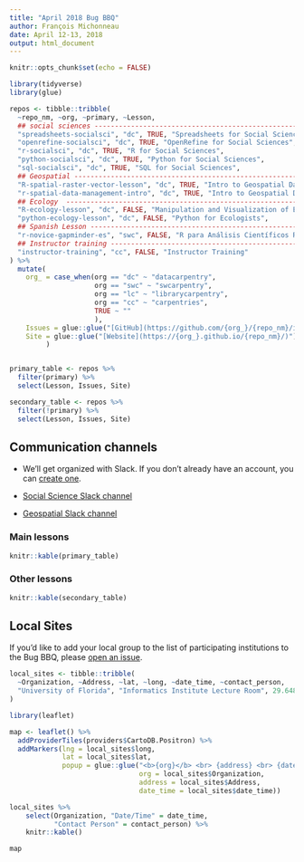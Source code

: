 ```yaml
---
title: "April 2018 Bug BBQ"
author: François Michonneau
date: April 12-13, 2018
output: html_document
---
```


```r
knitr::opts_chunk$set(echo = FALSE)
```


```r
library(tidyverse)
library(glue)

repos <- tibble::tribble(
  ~repo_nm, ~org, ~primary, ~Lesson,
  ## social sciences -----------------------------------------------------------
  "spreadsheets-socialsci", "dc", TRUE, "Spreadsheets for Social Sciences", 
  "openrefine-socialsci", "dc", TRUE, "OpenRefine for Social Sciences",
  "r-socialsci", "dc", TRUE, "R for Social Sciences",
  "python-socialsci", "dc", TRUE, "Python for Social Sciences",
  "sql-socialsci", "dc", TRUE, "SQL for Social Sciences",
  ## Geospatial ----------------------------------------------------------------
  "R-spatial-raster-vector-lesson", "dc", TRUE, "Intro to Geospatial Data With R",
  "r-spatial-data-management-intro", "dc", TRUE, "Intro to Geospatial Data",
  ## Ecology  ------------------------------------------------------------------
  "R-ecology-lesson", "dc", FALSE, "Manipulation and Visualization of Ecological Data with R",
  "python-ecology-lesson", "dc", FALSE, "Python for Ecologists",
  ## Spanish Lesson ------------------------------------------------------------
  "r-novice-gapminder-es", "swc", FALSE, "R para Análisis Científicos Reproducibles", 
  ## Instructor training -------------------------------------------------------
  "instructor-training", "cc", FALSE, "Instructor Training"
) %>%
  mutate(
    org_ = case_when(org == "dc" ~ "datacarpentry",
                     org == "swc" ~ "swcarpentry",
                     org == "lc" ~ "librarycarpentry",
                     org == "cc" ~ "carpentries", 
                     TRUE ~ ""
                     ),
    Issues = glue::glue("[GitHub](https://github.com/{org_}/{repo_nm}/issues)"), 
    Site = glue::glue("[Website](https://{org_}.github.io/{repo_nm}/)")
         )


primary_table <- repos %>%
  filter(primary) %>%
  select(Lesson, Issues, Site)

secondary_table <- repos %>%
  filter(!primary) %>%
  select(Lesson, Issues, Site)

```


## Communication channels

* We'll get organized with Slack. If you don't already have an account, you can [create one](https://swc-slack-invite.herokuapp.com/).

* [Social Science Slack channel](https://swcarpentry.slack.com/messages/C9M87MC7Q)
* [Geospatial Slack channel](https://swcarpentry.slack.com/messages/C9ME7G5RD)

### Main lessons

```r
knitr::kable(primary_table)
```

### Other lessons

```r
knitr::kable(secondary_table)
```

## Local Sites

If you'd like to add your local group to the list of participating institutions to the Bug BBQ, please [open an issue](https://github.com/carpentries/2018-04-bug-bbq/issues/new?template=local-event.md).

```r
local_sites <- tibble::tribble(
  ~Organization, ~Address, ~lat, ~long, ~date_time, ~contact_person,
  "University of Florida", "Informatics Institute Lecture Room", 29.6480513, -82.3444175, "Friday April 13th (1pm - 5pm)", "[Hao Ye](https://github.com/UF-Carpentry/Coordination/issues/11)"
)

library(leaflet)

map <- leaflet() %>%
  addProviderTiles(providers$CartoDB.Positron) %>% 
  addMarkers(lng = local_sites$long,
             lat = local_sites$lat,
             popup = glue::glue("<b>{org}</b> <br> {address} <br> {date_time}",
                                org = local_sites$Organization,
                                address = local_sites$Address, 
                                date_time = local_sites$date_time))
```


```r
local_sites %>%
    select(Organization, "Date/Time" = date_time,
           "Contact Person" = contact_person) %>% 
    knitr::kable()
```

```r
map
```


